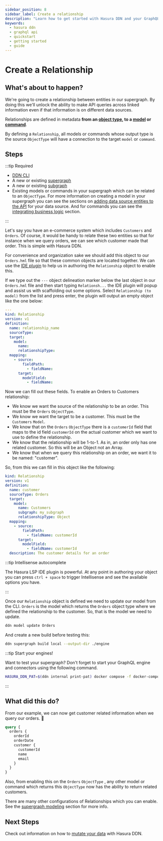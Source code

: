 ```yaml
---
sidebar_position: 8
sidebar_label: Create a relationship
description: "Learn how to get started with Hasura DDN and your GraphQL API."
keywords:
  - hasura ddn
  - graphql api
  - quickstart
  - getting started
  - guide
---
```


# Create a Relationship

## What's about to happen?

We're going to create a relationship between entities in our supergraph. By doing this we'll unlock the ability to make
API queries across linked information even if that information is on different data sources.

Relationships are defined in metadata **from an [object type](/supergraph-modeling/types.mdx#objecttype-objecttype), to
a [model](/supergraph-modeling/models.mdx) or [command](/supergraph-modeling/commands.mdx)**.

By defining a `Relationship`, all models or commands whose output type is the source `ObjectType` will have a connection
to the target `model` or `command`.

## Steps

:::tip Required

- [DDN CLI](/getting-started/00-prerequisites.mdx)
- A new or existing [supergraph](/getting-started/01-init-supergraph.mdx)
- A new or existing [subgraph](/getting-started/02-init-subgraph.mdx)
- Existing models or commands in your supergraph which can be related to an `ObjectType`. For more information on
  creating a model in your supergraph you can see the sections on
  [adding data source entities to the API](/getting-started/connect-to-data/03-add-source-entities.mdx) for your data
  source. And for commands you can see the
  [integrating business logic](/getting-started/07-integrate-business-logic.mdx) section.

:::

Let's say you have an e-commerce system which includes `Customers` and `Orders`. Of course, it would be handy to relate
these two entities so that for instance when we query orders, we can see which customer made that order. This is simple
with Hasura DDN.

For convenience and organization sake we should add this object to our `Orders.hml` file so that these common objects
are located together. We can use the [IDE plugin](/getting-started/00-prerequisites.mdx#install-lsp) to help us in
authoring the `Relationship` object to enable this.

If we type out the `---` object delineation marker below the last object in our `Orders.hml` file and then start typing
`Relationsh...` the IDE plugin will popup and assist us with scaffolding out some options. Select
`Relationship (to model)` from the list and press enter, the plugin will output an empty object like the one below:

```yaml title="In any HML file, use LSP to create this scaffold"
---
kind: Relationship
version: v1
definition:
  name: relationship_name
  sourceType:
  target:
    model:
      name:
      relationshipType:
  mapping:
    - source:
        fieldPath:
          - fieldName:
      target:
        modelField:
          - fieldName:
```

Now we can fill out these fields. To enable an Orders to Customers relationship:

- We know we want the source of the relationship to be an order. This must be the `Orders` `ObjectType`.
- We know we want the target to be a customer. This must be the `Customers` `Model`.
- We know that on the `Orders` `ObjectType` there is a `customerId` field that maps to the id field `customerId` on the
  actual customer which we want to use to define the relationship.
- We know that the relationship will be 1-to-1. As in, an order only has one related customer. So this will be an Object
  not an Array.
- We know that when we query this relationship on an order, we want it to be named: "customer".

So, from this we can fill in this object like the following:

```yaml title="For example, in Orders.hml"
kind: Relationship
version: v1
definition:
  name: customer
  sourceType: Orders
  target:
    model:
      name: Customers
      subgraph: my_subgraph
      relationshipType: Object
  mapping:
    - source:
        fieldPath:
          - fieldName: customerId
      target:
        modelField:
          - fieldName: customerId
  description: The customer details for an order
```

:::tip Intellisense autocomplete

The Hasura LSP IDE plugin is powerful. At any point in authoring your object you can press `ctrl + space` to trigger
Intellisense and see the available options you have.

:::

Once our `Relationship` object is defined we need to update our model from the CLI. `Orders` is the model which returns
the `Orders` object type where we defined the relationship to the customer. So, that is the model we need to update.

```bash title="From anywhere in your project, run:"
ddn model update Orders
```

And create a new build before testing this:

```bash title="From the root of your project, run:"
ddn supergraph build local --output-dir ./engine
```

:::tip Start your engines!

Want to test your supergraph? Don't forget to start your GraphQL engine and connectors using the following command.

```bash title="From the root of your project, run:"
HASURA_DDN_PAT=$(ddn internal print-pat) docker compose -f docker-compose.hasura.yaml watch
```

:::

## What did this do?

From our example, we can now get customer related information when we query our orders. 🎉

```graphql title="Assuming the structure above, we can run the following nested query:"
query {
  orders {
    orderId
    orderDate
    customer {
      customerId
      name
      email
    }
  }
}
```

Also, from enabling this on the `Orders` `ObjectType` , any other model or command which returns this `ObjectType` now
has the ability to return related customers.

There are many other configurations of Relationships which you can enable. See the
[supergraph modeling](/supergraph-modeling/relationships.mdx) section for more info.

## Next Steps

Check out information on how to [mutate your data](/getting-started/09-mutate-data.mdx) with Hasura DDN.
